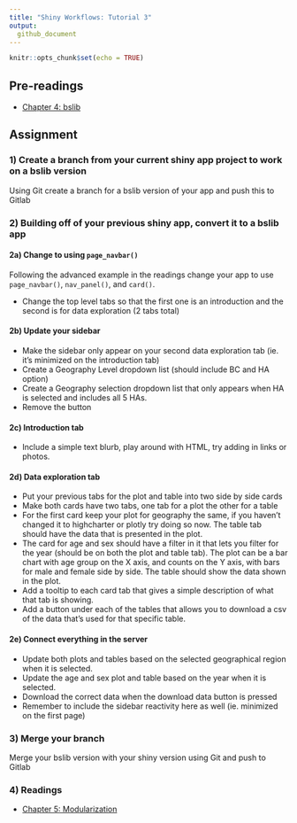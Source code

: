 ```yaml
---
title: "Shiny Workflows: Tutorial 3"
output: 
  github_document
---
```


```r
knitr::opts_chunk$set(echo = TRUE)
```

## Pre-readings

- [Chapter 4: bslib](https://b-klaver.github.io/shinyWorkflows/bslib.html)

## Assignment

### 1) Create a branch from your current shiny app project to work on a bslib version

Using Git create a branch for a bslib version of your app and push this to Gitlab

### 2) Building off of your previous shiny app, convert it to a bslib app

#### 2a) Change to using `page_navbar()`

Following the advanced example in the readings change your app to use `page_navbar()`, `nav_panel()`, and `card()`.

- Change the top level tabs so that the first one is an introduction and the second is for data exploration (2 tabs total)

#### 2b) Update your sidebar

- Make the sidebar only appear on your second data exploration tab (ie. it's minimized on the introduction tab)
- Create a Geography Level dropdown list (should include BC and HA option)
- Create a Geography selection dropdown list that only appears when HA is selected and includes all 5 HAs.
- Remove the button

#### 2c) Introduction tab

- Include a simple text blurb, play around with HTML, try adding in links or photos.

#### 2d) Data exploration tab

- Put your previous tabs for the plot and table into two side by side cards
- Make both cards have two tabs, one tab for a plot the other for a table
- For the first card keep your plot for geography the same, if you haven't changed it to highcharter or plotly try doing so now. The table tab should have the data that is presented in the plot.
- The card for age and sex should have a filter in it that lets you filter for the year (should be on both the plot and table tab). The plot can be a bar chart with age group on the X axis, and counts on the Y axis, with bars for male and female side by side. The table should show the data shown in the plot.
- Add a tooltip to each card tab that gives a simple description of what that tab is showing.
- Add a button under each of the tables that allows you to download a csv of the data that's used for that specific table.

#### 2e) Connect everything in the server

- Update both plots and tables based on the selected geographical region when it is selected.
- Update the age and sex plot and table based on the year when it is selected.
- Download the correct data when the download data button is pressed
- Remember to include the sidebar reactivity here as well (ie. minimized on the first page)

### 3) Merge your branch

Merge your bslib version with your shiny version using Git and push to Gitlab

### 4) Readings

- [Chapter 5: Modularization](https://b-klaver.github.io/shinyWorkflows/modularization.html)
